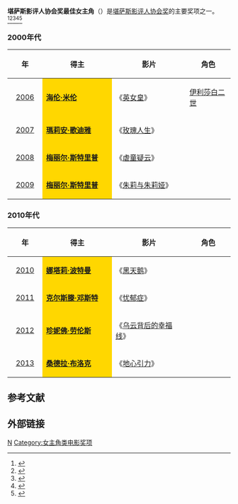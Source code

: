 '''堪萨斯影评人协会奖最佳女主角'''（{{lang-en|'''Kansas City Film Critics Circle Award for Best Actress'''}}）是[[堪萨斯影评人协会|堪萨斯影评人协会奖]]的主要奖项之一。<ref>{{cite web |url=http://ent.sina.com.cn/m/f/2010-01-05/18022834534.shtml |title=堪萨斯影评人协会奖克鲁尼斯特里普称帝封后 |accessdate=2010 |publisher=新浪网 |work= |language=zh-hans |archive-date=2019-10-03 |archive-url=https://web.archive.org/web/20191003034849/http://ent.sina.com.cn/m/f/2010-01-05/18022834534.shtml |dead-url=no }}</ref><ref>{{cite web |url=http://ent.sina.com.cn/m/f/2013-12-20/18394065423.shtml |title=《为奴十二年》堪萨斯影评人协会夺6大奖 |accessdate=2013 |publisher=新浪网 |work= |language=zh-hans |archive-date=2019-09-18 |archive-url=https://web.archive.org/web/20190918063741/http://ent.sina.com.cn/m/f/2013-12-20/18394065423.shtml |dead-url=no }}</ref><ref>{{cite web |url=http://ent.sina.com.cn/m/f/2012-12-17/10333813211.shtml |title=《大师》堪萨斯影评人奖登顶 李安获最佳导演 |accessdate=2012 |publisher=新浪网 |work= |language=zh-hans |archive-date=2013-02-04 |archive-url=https://web.archive.org/web/20130204195209/http://ent.sina.com.cn/m/f/2012-12-17/10333813211.shtml |dead-url=no }}</ref><ref>{{cite web |url=http://ent.sina.com.cn/m/f/2007-01-04/09541396605.html |title=堪萨斯影评人协会奖：《93号航班》后来居上 |accessdate=2007 |publisher=新浪网 |work= |language=zh-hans |archive-url=https://web.archive.org/web/20140324152022/http://ent.sina.com.cn/m/f/2007-01-04/09541396605.html |archive-date=2014-03-24 |dead-url=yes }}</ref><ref>{{cite web |url=http://ent.sina.com.cn/m/f/2009-01-06/09542329977.shtml |title=堪萨斯影评人奖揭晓 洛克、斯特里普封帝封后 |accessdate=2009 |publisher=新浪网 |work= |language=zh-hans |archive-date=2019-09-18 |archive-url=https://web.archive.org/web/20190918063739/http://ent.sina.com.cn/m/f/2009-01-06/09542329977.shtml |dead-url=no }}</ref>

=== 2000年代 ===
{| class="wikitable" width="95%" cellpadding="5"
|-
!width="100"|年
!width="350"|得主
!width="350"|影片
!width="200"|角色
|-
|style="text-align:center;"| [[2006年堪萨斯影评人协会奖|2006]] ||  style="background:#FFD700;" |'''[[海伦·米伦|海伦·米伦]]''' || 《[[英女皇_(电影)|英女皇]]》 ||  [[伊利莎白二世|伊利莎白二世]]
|-
|style="text-align:center;"| [[2007年堪萨斯影评人协会奖|2007]] ||  style="background:#FFD700;" |'''[[瑪莉安·歌迪雅|瑪莉安·歌迪雅]]''' || 《[[玫瑰人生|玫瑰人生]]》 ||  
|-
|style="text-align:center;"| [[2008年堪萨斯影评人协会奖|2008]] ||  style="background:#FFD700;" |'''[[梅丽尔·斯特里普|梅丽尔·斯特里普]]''' || 《[[虐童疑云|虐童疑云]]》 ||  
|-
|style="text-align:center;"| [[2009年堪萨斯影评人协会奖|2009]] ||  style="background:#FFD700;" |'''[[梅丽尔·斯特里普|梅丽尔·斯特里普]]''' || 《[[美味關係_(2009年電影)|朱莉与朱莉娅]]》 ||  
|}

=== 2010年代 ===
{| class="wikitable" width="95%" cellpadding="5"
|-
!width="100"|年
!width="350"|得主
!width="350"|影片
!width="200"|角色
|-
|style="text-align:center;"| [[2010年堪萨斯影评人协会奖|2010]] ||  style="background:#FFD700;" | '''[[娜塔莉·波特曼|娜塔莉·波特曼]]''' || 《[[黑天鹅_(电影)|黑天鹅]]》 ||  
|-
|style="text-align:center;"| [[2011年堪萨斯影评人协会奖|2011]] ||  style="background:#FFD700;" | '''[[克尔斯滕·邓斯特|克尔斯滕·邓斯特]]''' || 《[[世紀末婚禮|忧郁症]]》 ||  
|-
|style="text-align:center;"| [[2012年堪萨斯影评人协会奖|2012]] ||  style="background:#FFD700;" | '''[[珍妮佛·劳伦斯|珍妮佛·劳伦斯]]'''|| 《[[乌云背后的幸福线|乌云背后的幸福线]]》 || 
|-
|style="text-align:center;"| [[2013年堪萨斯影评人协会奖|2013]] ||  style="background:#FFD700;" |'''[[桑德拉·布洛克|桑德拉·布洛克]]''' ||《[[地心引力_(电影)|地心引力]]》  ||  
|}

==参考文献==
{{reflist}}

== 外部链接 ==
{{堪萨斯影评人协会奖}}

[[Category:堪萨斯影评人协会奖|N]]
[[Category:女主角类电影奖项|Category:女主角类电影奖项]]